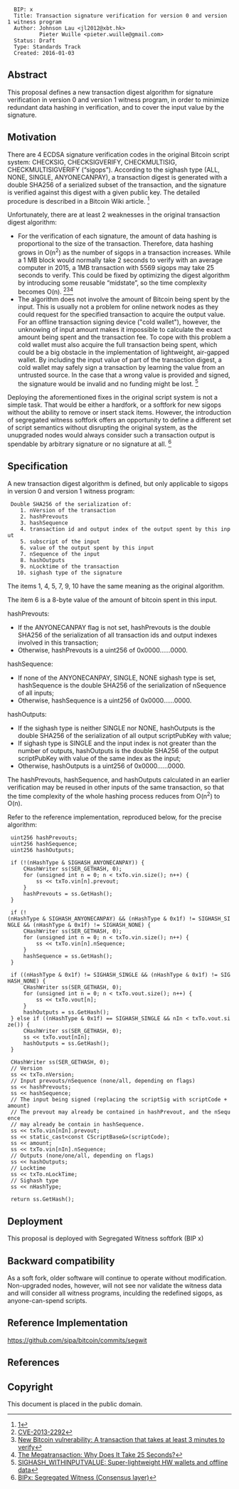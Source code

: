 <pre>
  BIP: x
  Title: Transaction signature verification for version 0 and version 1 witness program
  Author: Johnson Lau <jl2012@xbt.hk>
          Pieter Wuille <pieter.wuille@gmail.com>
  Status: Draft
  Type: Standards Track
  Created: 2016-01-03
</pre>

== Abstract ==
This proposal defines a new transaction digest algorithm for signature verification in version 0 and version 1 witness program, in order to minimize redundant data hashing in verification, and to cover the input value by the signature.

== Motivation ==
There are 4 ECDSA signature verification codes in the original Bitcoin script system: CHECKSIG, CHECKSIGVERIFY, CHECKMULTISIG, CHECKMULTISIGVERIFY (“sigops”). According to the sighash type (ALL, NONE, SINGLE, ANYONECANPAY), a transaction digest is generated with a double SHA256 of a serialized subset of the transaction, and the signature is verified against this digest with a given public key. The detailed procedure is described in a Bitcoin Wiki article. <ref name=wiki>[https://en.bitcoin.it/wiki/OP_CHECKSIG]</ref>

Unfortunately, there are at least 2 weaknesses in the original transaction digest algorithm:

* For the verification of each signature, the amount of data hashing is proportional to the size of the transaction. Therefore, data hashing grows in O(n<sup>2</sup>) as the number of sigops in a transaction increases. While a 1 MB block would normally take 2 seconds to verify with an average computer in 2015, a 1MB transaction with 5569 sigops may take 25 seconds to verify. This could be fixed by optimizing the digest algorithm by introducing some reusable “midstate”, so the time complexity becomes O(n). <ref>[https://web.nvd.nist.gov/view/vuln/detail?vulnId=CVE-2013-2292 CVE-2013-2292]</ref><ref>[https://bitcointalk.org/?topic=140078 New Bitcoin vulnerability: A transaction that takes at least 3 minutes to verify]</ref><ref>[http://rusty.ozlabs.org/?p=522 The Megatransaction: Why Does It Take 25 Seconds?]</ref>
* The algorithm does not involve the amount of Bitcoin being spent by the input. This is usually not a problem for online network nodes as they could request for the specified transaction to acquire the output value. For an offline transaction signing device ("cold wallet"), however, the unknowing of input amount makes it impossible to calculate the exact amount being spent and the transaction fee. To cope with this problem a cold wallet must also acquire the full transaction being spent, which could be a big obstacle in the implementation of lightweight, air-gapped wallet. By including the input value of part of the transaction digest, a cold wallet may safely sign a transaction by learning the value from an untrusted source. In the case that a wrong value is provided and signed, the signature would be invalid and no funding might be lost. <ref>[https://bitcointalk.org/index.php?topic=181734.0 SIGHASH_WITHINPUTVALUE: Super-lightweight HW wallets and offline data]</ref>

Deploying the aforementioned fixes in the original script system is not a simple task. That would be either a hardfork, or a softfork for new sigops without the ability to remove or insert stack items. However, the introduction of segregated witness softfork offers an opportunity to define a different set of script semantics without disrupting the original system, as the unupgraded nodes would always consider such a transaction output is spendable by arbitrary signature or no signature at all. <ref>[https://github.com/CodeShark/bips/blob/segwit/bip-codeshark-jl2012-segwit.mediawiki BIPx: Segregated Witness (Consensus layer)]</ref>

== Specification ==
A new transaction digest algorithm is defined, but only applicable to sigops in version 0 and version 1 witness program:
  Double SHA256 of the serialization of:
     1. nVersion of the transaction
     2. hashPrevouts
     3. hashSequence
     4. transaction id and output index of the output spent by this input
     5. subscript of the input
     6. value of the output spent by this input
     7. nSequence of the input
     8. hashOutputs
     9. nLocktime of the transaction
    10. sighash type of the signature

The items 1, 4, 5, 7, 9, 10 have the same meaning as the original algorithm. <ref name=wiki>

The item 6 is a 8-byte value of the amount of bitcoin spent in this input.

hashPrevouts:
*If the ANYONECANPAY flag is not set, hashPrevouts is the double SHA256 of the serialization of all transaction ids and output indexes involved in this transaction;
*Otherwise, hashPrevouts is a uint256 of 0x0000......0000.

hashSequence:
*If none of the ANYONECANPAY, SINGLE, NONE sighash type is set, hashSequence is the double SHA256 of the serialization of nSequence of all inputs;
*Otherwise, hashSequence is a uint256 of 0x0000......0000.

hashOutputs:
*If the sighash type is neither SINGLE nor NONE, hashOutputs is the double SHA256 of the serialization of all output scriptPubKey with value;
*If sighash type is SINGLE and the input index is not greater than the number of outputs, hashOutputs is the double SHA256 of the output scriptPubKey with value of the same index as the input;
*Otherwise, hashOutputs is a uint256 of 0x0000......0000.

The hashPrevouts, hashSequence, and hashOutputs calculated in an earlier verification may be reused in other inputs of the same transaction, so that the time complexity of the whole hashing process reduces from O(n<sup>2</sup>) to O(n).

Refer to the reference implementation, reproduced below, for the precise algorithm:

  
  uint256 hashPrevouts;
  uint256 hashSequence;
  uint256 hashOutputs;
  
  if (!(nHashType & SIGHASH_ANYONECANPAY)) {
      CHashWriter ss(SER_GETHASH, 0);
      for (unsigned int n = 0; n < txTo.vin.size(); n++) {
          ss << txTo.vin[n].prevout;
      }
      hashPrevouts = ss.GetHash();
  }
  
  if (!(nHashType & SIGHASH_ANYONECANPAY) && (nHashType & 0x1f) != SIGHASH_SINGLE && (nHashType & 0x1f) != SIGHASH_NONE) {
      CHashWriter ss(SER_GETHASH, 0);
      for (unsigned int n = 0; n < txTo.vin.size(); n++) {
          ss << txTo.vin[n].nSequence;
      }
      hashSequence = ss.GetHash();
  }
  
  if ((nHashType & 0x1f) != SIGHASH_SINGLE && (nHashType & 0x1f) != SIGHASH_NONE) {
      CHashWriter ss(SER_GETHASH, 0);
      for (unsigned int n = 0; n < txTo.vout.size(); n++) {
          ss << txTo.vout[n];
      }
      hashOutputs = ss.GetHash();
  } else if ((nHashType & 0x1f) == SIGHASH_SINGLE && nIn < txTo.vout.size()) {
      CHashWriter ss(SER_GETHASH, 0);
      ss << txTo.vout[nIn];
      hashOutputs = ss.GetHash();
  }
  
  CHashWriter ss(SER_GETHASH, 0);
  // Version
  ss << txTo.nVersion;
  // Input prevouts/nSequence (none/all, depending on flags)
  ss << hashPrevouts;
  ss << hashSequence;
  // The input being signed (replacing the scriptSig with scriptCode + amount)
  // The prevout may already be contained in hashPrevout, and the nSequence
  // may already be contain in hashSequence.
  ss << txTo.vin[nIn].prevout;
  ss << static_cast<const CScriptBase&>(scriptCode);
  ss << amount;
  ss << txTo.vin[nIn].nSequence;
  // Outputs (none/one/all, depending on flags)
  ss << hashOutputs;
  // Locktime
  ss << txTo.nLockTime;
  // Sighash type
  ss << nHashType;
  
  return ss.GetHash();

== Deployment ==

This proposal is deployed with Segregated Witness softfork (BIP x) 

== Backward compatibility ==

As a soft fork, older software will continue to operate without modification. Non-upgraded nodes, however, will not see nor validate the witness data and will consider all witness programs, inculding the redefined sigops, as anyone-can-spend scripts.

== Reference Implementation ==

https://github.com/sipa/bitcoin/commits/segwit

== References ==

<references>

== Copyright ==

This document is placed in the public domain.

